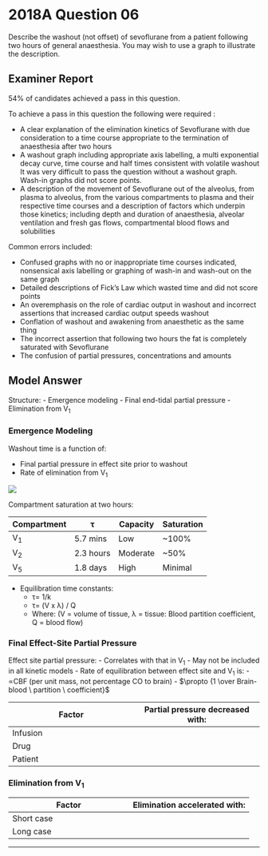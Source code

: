 # 2018A Question 06 

Describe the washout (not offset) of sevoflurane from a patient following two hours of general anaesthesia. You may wish to use a graph to illustrate the description.


## Examiner Report

54% of candidates achieved a pass in this question.

To achieve a pass in this question the following were required :

* A clear explanation of the elimination kinetics of Sevoflurane with due consideration to a time course appropriate to the termination of anaesthesia after two hours
* A washout graph including appropriate axis labelling, a multi exponential decay curve, time course and half times consistent with volatile washout\
It was very difficult to pass the question without a washout graph. Wash-in graphs did not score points.
* A description of the movement of Sevoflurane out of the alveolus, from plasma to alveolus, from the various compartments to plasma and their respective time courses and a description of factors which underpin those kinetics; including depth and duration of anaesthesia, alveolar ventilation and fresh gas flows, compartmental blood flows and solubilities


Common errors included:

* Confused graphs with no or inappropriate time courses indicated, nonsensical axis labelling or graphing of wash-in and wash-out on the same graph
* Detailed descriptions of Fick’s Law which wasted time and did not score points
* An overemphasis on the role of cardiac output in washout and incorrect assertions that increased cardiac output speeds washout
* Conflation of washout and awakening from anaesthetic as the same thing
* The incorrect assertion that following two hours the fat is completely saturated with Sevoflurane
* The confusion of partial pressures, concentrations and amounts


## Model Answer

Structure:
- Emergence modeling
- Final end-tidal partial pressure
- Elimination from V~1~

	
### Emergence Modeling

Washout time is a function of:

* Final partial pressure in effect site prior to washout
* Rate of elimination from V~1~


<img src="/resources/fa-fao.svg">


Compartment saturation at two hours:

|Compartment|τ|Capacity|Saturation|
| -- | -- | -- | -- |
|V~1~|5.7 mins|Low|~100%|
|V~2~|2.3 hours|Moderate|~50%|
|V~5~|1.8 days|High|Minimal|

* Equilibration time constants:
	* τ= 1/k
	* τ= (V x λ) / Q
	* Where: (V = volume of tissue, λ = tissue: Blood partition coefficient, Q = blood flow)

### Final Effect-Site Partial Pressure

Effect site partial pressure:
- Correlates with that in V~1~
- May not be included in all kinetic models
- Rate of equilibration between effect site and V~1~ is:
	- $\propto$CBF (per unit mass, not percentage CO to brain)
	- $\propto {1 \over Brain-blood \ partition \ coefficient}$


|Factor|Partial pressure decreased with:|
| -- | -- |
|Infusion|<p>- ↓ Duration</p><p>- ↓ Inspired %</p>|
|Drug|<p>- ↑ Tissue:blood partition coefficients</p><p>&emsp;- ↑ Muscle:blood PC (sevo 3.1, des 2.0, iso 2.9)</p><p>&emsp;- ↑ Fat:blood PC (sevo 48, de+s 27, iso 45)</p><p>- ↓ MAC (iso 1.2%, sevo 2%, des 6.6%)</p><p>&emsp;- Correlates with ↓ oil:gas PC (sevo 80, des 29, iso 98)</p><p>- ↑ Metabolism</p>|
|Patient|<p>- ↑ Cardiac output</p><p>- ↑ Tissue volumes</p>|

### Elimination from V~1~


|Factor|Elimination accelerated with:|
| -- | -- |
|Short case|<p>Offset during distribution phase:</p><p>- ↑ Cardiac output</p><p>- ↑ Tissue:blood PC</p><p>- ↑ Compartment volumes</p>|
|Long case|<p>Offset during terminal elimination phase: (note bivalent factors!)</p><p>- ↓ Cardiac output</p><p>- ↓ Tissue:blood PC</p><p>- ↓ Compartment volumes</p><p>- ↑ Metabolism</p><p>- ↑ Excretion:</p><p>&emsp;- ↑ Ratio VA:FRC (?Most important)</p><p>&emsp;- ↑ Ratio FGF rate : Circuit volume</p><p>&emsp;- ↓ Inspired %</p>|


--- 


